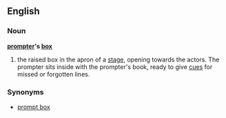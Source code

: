 ==English==
===Noun===
'''[[prompter]]'s [[box]]'''
# the raised box in the apron of a [[stage]], opening towards the actors. The prompter sits inside with the prompter's book, ready to give [[cue]]s for missed or forgotten lines.
===Synonyms===
*[[prompt box]]